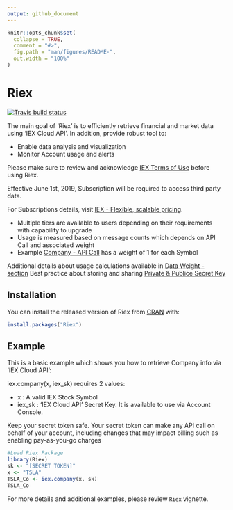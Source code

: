 ```yaml
---
output: github_document
---
```


<!-- README.md is generated from README.Rmd. Please edit that file -->

```r
knitr::opts_chunk$set(
  collapse = TRUE,
  comment = "#>",
  fig.path = "man/figures/README-",
  out.width = "100%"
)
```
# Riex

<!-- badges: start -->
[![Travis build status](https://travis-ci.com/TheEliteAnalyst/Riex.svg?branch=master)](https://travis-ci.com/TheEliteAnalyst/Riex)
<!-- badges: end -->

The main goal of 'Riex' is to efficiently retrieve financial and market data using 'IEX Cloud API'. In addition, provide robust tool to:

- Enable data analysis and visualization
- Monitor Account usage and alerts

Please make sure to review and acknowledge [IEX Terms of Use](https://iexcloud.io/terms/) before using Riex.

Effective June 1st, 2019, Subscription will be required to access third party data.

For Subscriptions details, visit [IEX - Flexible, scalable pricing](https://iexcloud.io/pricing/).

- Multiple tiers are available to users depending on their requirements with capability to upgrade
- Usage is measured based on message counts which  depends on API Call and associated weight
- Example [Company - API Call](https://iexcloud.io/docs/api/#company) has a weight of 1 for each Symbol

Additional details about usage calculations available in [Data Weight - section](https://iexcloud.io/docs/api/#how-credits-work)
Best practice about storing and sharing [Private & Publice Secret Key](https://iexcloud.io/docs/api/#authentication)

## Installation

You can install the released version of Riex from [CRAN](https://CRAN.R-project.org) with:

``` r
install.packages("Riex")
```

## Example

This is a basic example which shows you how to retrieve Company info via 'IEX Cloud API':

iex.company(x, iex_sk) requires 2 values:

-  x : A valid IEX Stock Symbol
-  iex_sk : 'IEX Cloud API' Secret Key. It is available to use via Account Console.

Keep your secret token safe. Your secret token can make any API call on behalf of your account, 
including changes that may impact billing such as enabling pay-as-you-go charges

```r
#Load Riex Package
library(Riex)
sk <- "[SECRET TOKEN]" 
x <- "TSLA"
TSLA_Co <- iex.company(x, sk)
TSLA_Co
```
For more details and additional examples, please review `Riex` vignette.
